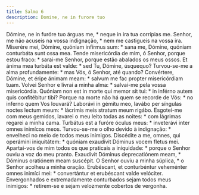 ```yaml
---
title: Salmo 6
description: Domine, ne in furore tuo
---
```


<div class="side-by-side not-content">
  <span>
    Dómine, ne in furóre tuo árguas me, * neque in ira tua corrípias me.
  </span>
  <span>
    Senhor, me não acuseis na vossa indignação, * nem me castigueis na vossa
    ira.
  </span>
  <span>
    Miserére mei, Dómine, quóniam infírmus sum: * sana me, Dómine, quóniam
    conturbáta sunt ossa mea.
  </span>
  <span>
    Tende misericórdia de mim, ó Senhor, porque estou fraco: * sarai-me Senhor,
    porque estão abalados os meus ossos.
  </span>
  <span>
    Et ánima mea turbáta est valde: * sed Tu, Dómine, úsquequo?
  </span>
  <span>
    Turvou-se-me a alma profundamente: * mas Vós, ó Senhor, até quando?
  </span>
  <span>
    Convértere, Dómine, et éripe ánimam meam: * salvum me fac propter
    misericórdiam tuam.
  </span>
  <span>
    Volvei Senhor e livrai a minha alma: * salvai-me pela vossa misericórdia.
  </span>
  <span>
    Quóniam non est in morte qui memor sit tui: * in inférno autem quis
    confitébitur tibi?
  </span>
  <span>
    Porque na morte não há quem se recorde de Vós: * no inferno quem Vos
    louvará?
  </span>
  <span>
    Laborávi in gémitu meo, lavábo per síngulas noctes lectum meum: * lácrimis
    meis stratum meum rigábo.
  </span>
  <span>
    Esgotei-me com meus gemidos, lavarei o meu leito todas as noites: * com
    lágrimas regarei a minha cama.
  </span>
  <span>
    Turbátus est a furóre óculus meus: * inveterávi inter omnes inimícos meos.
  </span>
  <span>
    Turvou-se-me o olho devido à indignação: * envelheci no meio de todos meus
    inimigos.
  </span>
  <span>
    Discédite a me, omnes, qui operámini iniquitátem: * quóniam exaudívit
    Dóminus vocem fletus mei.
  </span>
  <span>
    Apartai-vos de mim todos os que praticais a iniquidade: * porque o Senhor
    ouviu a voz do meu pranto.
  </span>
  <span>
    Exaudívit Dóminus deprecatiónem meam, * Dóminus oratiónem meam suscépit.
  </span>
  <span>
    O Senhor ouviu a minha súplica, * o Senhor acolheu a minha oração.
  </span>
  <span>
    Erubéscant, et conturbéntur veheménter omnes inimíci mei: * convertántur et
    erubéscant valde velóciter.
  </span>
  <span>
    Envergonhados e extremadamente conturbados sejam todos meus inimigos: *
    retirem-se e sejam velozmente cobertos de vergonha.
  </span>
</div>
